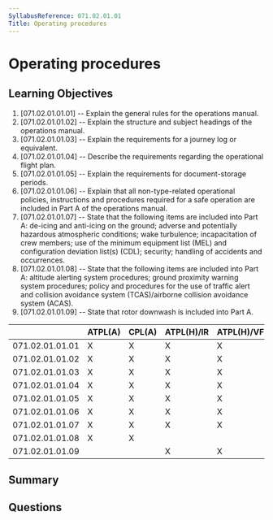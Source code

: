 ```yaml
---
SyllabusReference: 071.02.01.01
Title: Operating procedures
---
```


# Operating procedures

## Learning Objectives

1. [071.02.01.01.01] -- Explain the general rules for the operations manual.
2. [071.02.01.01.02] -- Explain the structure and subject headings of the
   operations manual.
3. [071.02.01.01.03] -- Explain the requirements for a journey log or
   equivalent.
4. [071.02.01.01.04] -- Describe the requirements regarding the operational
   flight plan.
5. [071.02.01.01.05] -- Explain the requirements for document-storage periods.
6. [071.02.01.01.06] -- Explain that all non-type-related operational policies,
   instructions and procedures required for a safe operation are included in
   Part A of the operations manual.
7. [071.02.01.01.07] -- State that the following items are included into Part A:
   de-icing and anti-icing on the ground; adverse and potentially hazardous
   atmospheric conditions; wake turbulence; incapacitation of crew members; use
   of the minimum equipment list (MEL) and configuration deviation list(s)
   (CDL); security; handling of accidents and occurrences.
8. [071.02.01.01.08] -- State that the following items are included into Part A:
   altitude alerting system procedures; ground proximity warning system
   procedures; policy and procedures for the use of traffic alert and collision
   avoidance system (TCAS)/airborne collision avoidance system (ACAS).
9. [071.02.01.01.09] -- State that rotor downwash is included into Part A.

|                 | ATPL(A) | CPL(A) | ATPL(H)/IR | ATPL(H)/VFR | CPL(H) | IR  | CBIR(A) |
| --------------- | ------- | ------ | ---------- | ----------- | ------ | --- | ------- |
| 071.02.01.01.01 | X       | X      | X          | X           | X      |     |         |
| 071.02.01.01.02 | X       | X      | X          | X           | X      |     |         |
| 071.02.01.01.03 | X       | X      | X          | X           | X      |     |         |
| 071.02.01.01.04 | X       | X      | X          | X           | X      |     |         |
| 071.02.01.01.05 | X       | X      | X          | X           | X      |     |         |
| 071.02.01.01.06 | X       | X      | X          | X           | X      |     |         |
| 071.02.01.01.07 | X       | X      | X          | X           | X      |     |         |
| 071.02.01.01.08 | X       | X      |            |             |        |     |         |
| 071.02.01.01.09 |         |        | X          | X           | X      |     |         |

## Summary

## Questions
